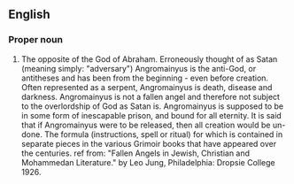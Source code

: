 ==English==
{{rfc|encyclopedia entry}}


===Proper noun===
{{en-proper noun}}

# The opposite of the God of Abraham. Erroneously thought of as Satan (meaning simply: "adversary") Angromainyus is the anti-God, or antitheses and has been from the beginning - even before creation. Often represented as a serpent, Angromainyus is death, disease and darkness. Angromainyus is not a fallen angel and therefore not subject to the overlordship of God as Satan is. Angromainyus is supposed to be in some form of inescapable prison, and bound for all eternity. It is said that if Angromainyus were to be released, then all creation would be un-done. The formula (instructions, spell or ritual) for which is contained in separate pieces in the various Grimoir books that have appeared over the centuries. ref from: "Fallen Angels in Jewish, Christian and Mohammedan Literature." by Leo Jung, Philadelphia: Dropsie College 1926.
{{count page|[[Wiktionary:Page count]]}}